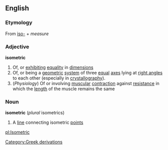 {{wikipedia}}
==English==
=== Etymology ===
{{etystub}}
From {{Gr.}} [[iso-]] + [[]] ''measure''
===Adjective===
'''isometric'''
#Of, or [[exhibit]]ing [[equality]] in [[dimension]]s
#Of, or being a [[geometric]] [[system]] of three [[equal]] [[axes]] lying at [[right angle]]s to each other (especially in [[crystallography]]).
#(''Physiology'') Of or involving [[muscular]] [[contraction]] against [[resistance]] in which the [[length]] of the muscle remains the same
===Noun===
'''isometric''' (''plural'' isometrics)
#A [[line]] connecting isometric [[point]]s
[[Category:Greek derivations]]

[[pl:Isometric]]